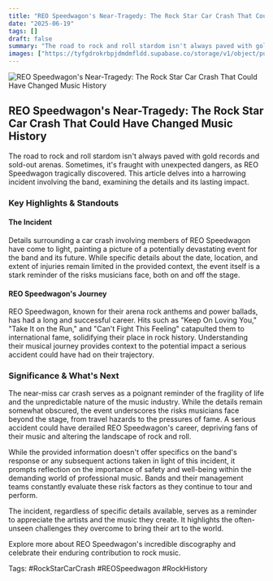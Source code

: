 ```yaml
---
title: "REO Speedwagon's Near-Tragedy: The Rock Star Car Crash That Could Have Changed Music History"
date: "2025-06-19"
tags: []
draft: false
summary: "The road to rock and roll stardom isn't always paved with gold records and sold-out arenas. Sometimes, it's fraught with unexpected dangers, as REO Speedwagon tragically discovered. This article delves into a harrowing incident involving the band, examining the details and its lasting impact."
images: ["https://tyfgdrokrbpjdmdmfldd.supabase.co/storage/v1/object/public/image/2025-06-19-00-04-11-100-04-00.jpg"]
---
```




![REO Speedwagon's Near-Tragedy: The Rock Star Car Crash That Could Have Changed Music History](https://tyfgdrokrbpjdmdmfldd.supabase.co/storage/v1/object/public/image/2025-06-19-00-04-11-100-04-00.jpg)

## REO Speedwagon's Near-Tragedy: The Rock Star Car Crash That Could Have Changed Music History

The road to rock and roll stardom isn't always paved with gold records and sold-out arenas. Sometimes, it's fraught with unexpected dangers, as REO Speedwagon tragically discovered. This article delves into a harrowing incident involving the band, examining the details and its lasting impact.

### Key Highlights & Standouts

#### The Incident

Details surrounding a car crash involving members of REO Speedwagon have come to light, painting a picture of a potentially devastating event for the band and its future. While specific details about the date, location, and extent of injuries remain limited in the provided context, the event itself is a stark reminder of the risks musicians face, both on and off the stage.

#### REO Speedwagon's Journey

REO Speedwagon, known for their arena rock anthems and power ballads, has had a long and successful career. Hits such as "Keep On Loving You," "Take It on the Run," and "Can't Fight This Feeling" catapulted them to international fame, solidifying their place in rock history. Understanding their musical journey provides context to the potential impact a serious accident could have had on their trajectory.

### Significance & What's Next

The near-miss car crash serves as a poignant reminder of the fragility of life and the unpredictable nature of the music industry. While the details remain somewhat obscured, the event underscores the risks musicians face beyond the stage, from travel hazards to the pressures of fame. A serious accident could have derailed REO Speedwagon's career, depriving fans of their music and altering the landscape of rock and roll.

While the provided information doesn't offer specifics on the band's response or any subsequent actions taken in light of this incident, it prompts reflection on the importance of safety and well-being within the demanding world of professional music. Bands and their management teams constantly evaluate these risk factors as they continue to tour and perform.

The incident, regardless of specific details available, serves as a reminder to appreciate the artists and the music they create. It highlights the often-unseen challenges they overcome to bring their art to the world.

Explore more about REO Speedwagon's incredible discography and celebrate their enduring contribution to rock music.

Tags: #RockStarCarCrash #REOSpeedwagon #RockHistory

